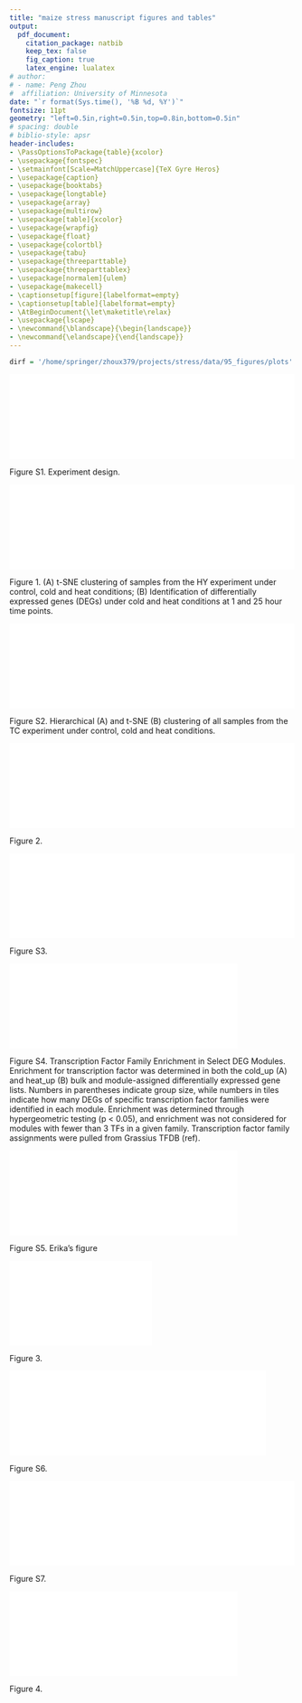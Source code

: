 ```yaml
---
title: "maize stress manuscript figures and tables"
output:
  pdf_document:
    citation_package: natbib
    keep_tex: false
    fig_caption: true
    latex_engine: lualatex
# author:
# - name: Peng Zhou
#  affiliation: University of Minnesota
date: "`r format(Sys.time(), '%B %d, %Y')`"
fontsize: 11pt
geometry: "left=0.5in,right=0.5in,top=0.8in,bottom=0.5in"
# spacing: double
# biblio-style: apsr
header-includes:
- \PassOptionsToPackage{table}{xcolor}
- \usepackage{fontspec}
- \setmainfont[Scale=MatchUppercase]{TeX Gyre Heros}
- \usepackage{caption}
- \usepackage{booktabs}
- \usepackage{longtable}
- \usepackage{array}
- \usepackage{multirow}
- \usepackage[table]{xcolor}
- \usepackage{wrapfig}
- \usepackage{float}
- \usepackage{colortbl}
- \usepackage{tabu}
- \usepackage{threeparttable}
- \usepackage{threeparttablex}
- \usepackage[normalem]{ulem}
- \usepackage{makecell}
- \captionsetup[figure]{labelformat=empty}
- \captionsetup[table]{labelformat=empty}
- \AtBeginDocument{\let\maketitle\relax}
- \usepackage{lscape}
- \newcommand{\blandscape}{\begin{landscape}}
- \newcommand{\elandscape}{\end{landscape}}
---
```

\pagenumbering{gobble}

```r
dirf = '/home/springer/zhoux379/projects/stress/data/95_figures/plots'
```

\hfill
\hfill

![]($st/data/01_exp_design/design.pdf){width=100%}

Figure S1. Experiment design.


\pagebreak
![]($st/data/95_figures/plots/f1.pdf){width=100%}

Figure 1. (A) t-SNE clustering of samples from the HY experiment under control, cold and heat conditions; (B) Identification of differentially expressed genes (DEGs) under cold and heat conditions at 1 and 25 hour time points.


\pagebreak
![]($st/data/95_figures/plots/sf2.pdf){width=100%}

Figure S2. Hierarchical (A) and t-SNE (B) clustering of all samples from the TC experiment under control, cold and heat conditions.


\pagebreak
![]($st/data/95_figures/plots/f2.pdf){width=100%}

Figure 2. 

\pagebreak
![]($st/data/95_figures/plots/sf3.pdf){width=100%}


Figure S3. 

\pagebreak
![]($st/data/95_figures/plots/sf4.pdf){width=80%}


Figure S4.  Transcription Factor Family Enrichment in Select DEG Modules. Enrichment for transcription factor was determined in both the cold_up (A) and heat_up (B) bulk and module-assigned differentially expressed gene lists. Numbers in parentheses indicate group size, while numbers in tiles indicate how many DEGs of specific transcription factor families were identified in each module. Enrichment was determined through hypergeometric testing (p < 0.05), and enrichment was not considered for modules with fewer than 3 TFs in a given family. Transcription factor family assignments were pulled from Grassius TFDB (ref).

\pagebreak


\pagebreak
![]($st/data/95_figures/plots/sf5.pdf){width=80%}

Figure S5. Erika's figure


\pagebreak
![]($st/data/95_figures/plots/f3.pdf){width=50%}

Figure 3. 


\pagebreak
![]($st/data/95_figures/plots/sf6.pdf){width=90%}

Figure S6. 


\pagebreak
![]($st/data/95_figures/plots/sf7.pdf){width=100%}

Figure S7. 


\pagebreak
![]($st/data/95_figures/plots/f4.pdf){width=80%}

Figure 4. 




